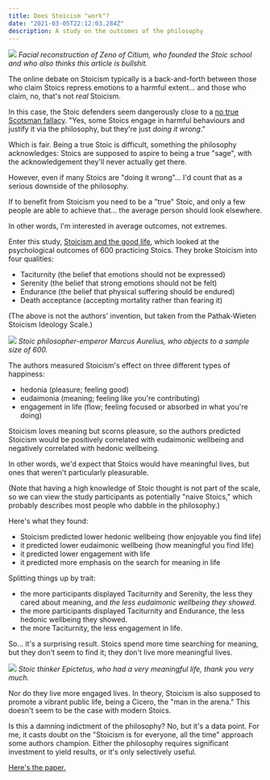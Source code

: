 ```yaml
---
title: Does Stoicism "work"?
date: "2021-03-05T22:12:03.284Z"
description: A study on the outcomes of the philosophy
---
```


![](./zeno.jpeg)
_Facial reconstruction of Zeno of Citium, who founded the Stoic school and who also thinks this article is bullshit._

The online debate on Stoicism typically is a back-and-forth between those who claim Stoics repress emotions to a harmful extent... and those who claim, no, that's not _real_ Stoicism.

In this case, the Stoic defenders seem dangerously close to a [no true Scotsman fallacy](https://en.wikipedia.org/wiki/No_true_Scotsman). "Yes, some Stoics engage in harmful behaviours and justify it via the philosophy, but they're just _doing it wrong_."

Which is fair. Being a true Stoic is difficult, something the philosophy acknowledges: Stoics are supposed to aspire to being a true "sage", with the acknowledgement they'll never actually get there.

However, even if many Stoics are "doing it wrong"... I'd count that as a serious downside of the philosophy. 

If to benefit from Stoicism you need to be a "true" Stoic, and only a few people are able to achieve that... the average person should look elsewhere.

In other words, I'm interested in average outcomes, not extremes.

Enter this study, [Stoicism and the good life](https://psyarxiv.com/6rtny/), which looked at the psychological outcomes of 600 practicing Stoics. They broke Stoicism into four qualities:

- Taciturnity (the belief that emotions should not be expressed)
- Serenity (the belief that strong emotions should not be felt)
- Endurance (the belief that physical suffering should be endured)
- Death acceptance (accepting mortality rather than fearing it)

(The above is not the authors' invention, but taken from the Pathak-Wieten Stoicism Ideology Scale.)

![](./marcus.jpeg)
_Stoic philosopher-emperor Marcus Aurelius, who objects to a sample size of 600._

The authors measured Stoicism's effect on three different types of happiness:

- hedonia (pleasure; feeling good)
- eudaimonia (meaning; feeling like you're contributing)
- engagement in life (flow; feeling focused or absorbed in what you're doing)

Stoicism loves meaning but scorns pleasure, so the authors predicted Stoicism would be positively correlated with eudaimonic wellbeing and negatively correlated with hedonic wellbeing. 

In other words, we'd expect that Stoics would have meaningful lives, but ones that weren't particularly pleasurable. 

(Note that having a high knowledge of Stoic thought is not part of the scale, so we can view the study participants as potentially "naive Stoics," which probably describes most people who dabble in the philosophy.)

Here's what they found:

- Stoicism predicted lower hedonic wellbeing (how enjoyable you find life)
- it predicted lower eudaimonic wellbeing (how meaningful you find life)
- it predicted lower engagement with life
- it predicted more emphasis on the search for meaning in life

Splitting things up by trait:

- the more participants displayed Taciturnity and Serenity, the less they cared about meaning, and _the less eudaimonic wellbeing they showed._
- the more participants displayed Taciturnity and Endurance, the less hedonic wellbeing they showed.
- the more Taciturnity, the less engagement in life.

So... it's a surprising result. Stoics spend more time searching for meaning, but they don't seem to find it; they don't live more meaningful lives.

![](./epictetus.jpeg)
_Stoic thinker Epictetus, who had a very meaningful life, thank you very much._

Nor do they live more engaged lives. In theory, Stoicism is also supposed to promote a vibrant public life, being a Cicero, the "man in the arena." This doesn't seem to be the case with modern Stoics.

Is this a damning indictment of the philosophy? No, but it's a data point. For me, it casts doubt on the "Stoicism is for everyone, all the time" approach some authors champion. Either the philosophy requires significant investment to yield results, or it's only selectively useful.

[Here's the paper.](https://psyarxiv.com/6rtny/)